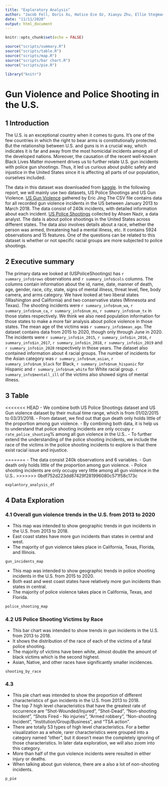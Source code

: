 ```yaml
---
title: "Exploratory Analysis"
author: "Jacob Fell, Doris Xu, Hatice Ece Oz, Xiaoyu Zhu, Ellie Stegman"
date: "11/11/2020"
output: html_document
---
```


```r
knitr::opts_chunk$set(echo = FALSE)

source("scripts/summary.R")
source("scripts/table.R")
source("scripts/map.R")
source("scripts/bar chart.R")
source("scripts/pie.R")

library("knitr")
```

# Gun Violence and Police Shooting in the U.S.

## 1 Introduction
The U.S. is an exceptional country when it comes to guns. It’s one of the few countries in which the right to bear arms is constitutionally protected. But the relationship between U.S. and guns is in a crucial way, which indicates it is far and away from the most homicidal incidents among all of the developed nations. Moreover, the causation of the recent well-known Black Lives Matter movement drives us to further relate U.S. gun incidents with police gun shootings. Thus, it led us curious about public safety and injustice in the United States since it is affecting all parts of our population, ourselves included.

The data in this dataset was downloaded from [kaggle](https://www.kaggle.com/). In the following report, we will mainly use two datasets, US Police Shootings and US Gun Violence. [US Gun Violence](https://www.kaggle.com/ericking310/us-gun-violence) gathered by Eric Jing The CSV file contains data for all recorded gun violence incidents in the US between January 2013 to March 2018. The data consist of 240k incidents, with detailed information about each incident. [US Police Shootings](https://www.kaggle.com/ahsen1330/us-police-shootings) collected by Ahsen Nazir, a data analyst. The data is about police shootings in the United States across different states. The data also involves details about a race, whether the person was armed, threatening had a mental illness, etc. It contains 5924 observations and 15 features. One of the questions can be related to this dataset is whether or not specific racial groups are more subjected to police shootings.


## 2 Executive summary
The primary data we looked at (USPoliceShootings) has `r summary_info$rows` observations and `r summary_info$cols` columns. The columns contain information about the id, name, date, manner of death, age, gender, race, city, state, signs of mental illness, threat level, flee, body camera, and arms category. We have looked at two liberal states (Washington and California) and two conservative states (Minnesota and Texas). The shooting incidents were `r summary_info$num_wa`, `r summary_info$num_ca`, `r summary_info$num_ms`, `r summary_info$num_tx` in those states respectively. We think we also need population information for those states to make a more fair analysis about police violence in those states. The mean age of the victims was `r summary_info$mean_age`. The dataset contains data from 2015 to 2020, though only through June in 2020. The incidents were `r summary_info$in_2015`, `r summary_info$in_2016`, `r summary_info$in_2017`, `r summary_info$in_2018`, `r summary_info$in_2019` and `r summary_info$in_2020` respectively in those years. The dataset also contained information about 4 racial groups.  The number of incidents for the Asian category was `r summary_info$num_asian`, `r summary_info$num_black` for Black, `r summary_info$num_hispanic` for Hispanic and `r summary_info$num_white` for White racial group.  `r summary_info$mentall_ill` of the victims also showed signs of mental illness.


## 3 Table 
<<<<<<< HEAD
- We combine both US Police Shootings dataset and US Gun violence dataset by 
their mutual time range, which is from 01/02/2015 to 03/31/2018.
- From dataset, we find out that gun death only holds little of the proportion
among gun violence.
- By combining both data, it is help us to understand that police shooting
incidents are only occupy `r rate_police_shooting`% among all gun violence in
the U.S..
- To further extend the understanding of the police shooting incidents, we
include the race of the victims in the police shooting incidents to explore is
that there exist racial issue and injustice. 

=======
- The data consist 240k observations and 6 variables.
- Gun death only holds little of the proportion among gun violence.
- Police shooting incidents are only occupy very little among all gun violence in the U.S..
>>>>>>> 0bdf752d223dd87429f281996080c571f58c173c
```r
explantory_analysis_df
```


## 4 Data Exploration 
### 4.1 Overall gun violence trends in the U.S. from 2013 to 2020
- This map was intended to show geographic trends in gun incidents in the U.S. from 2013 to 2018.
- East coast states have more gun incidents than states in central and west.
- The majority of gun violence takes place in California, Texas, Florida, and Illinois.
```r
gun_incidents_map
```
- This map was intended to show geographic trends in police shooting incidents in the U.S. from 2015 to 2020.
- Both east and west coast states have relatively more gun incidents than states in central.
- The majority of police violence takes place in California, Texas, and Florida.
```r
police_shooting_map
```


### 4.2 US Police Shooting Victims by Race
- This bar chart was intended to show trends in gun incidents in the U.S. from 2013 to 2018.
- It shows the distribution of the race of each of the victims of a fatal police shooting.
- The majority of victims have been white, almost double the amount of black victims which is the second highest.
- Asian, Native, and other races have significantly smaller incidences. 
```r
shooting_by_race
```


### 4.3
- This pie chart was intended to show the proportion of different characteristics of gun incidents in the U.S. from 2013 to 2018.
- The top 7 high level characteristics that have the greatest rate of occurrence are "Shot-Wounded/Injured", "Shot-Dead", "Non-shooting Incident", "Shots Fired - No injuries", "Armed robbery", "Non-shooting Incident", "Institution/Group/Business", and "TSA action".
- There are totally 53 types of high level characteristics. For a better visualization as a whole, rarer characteristics were grouped into a category named "other", but it doesn't mean the completely ignoring of those characteristics. In later data exploration, we will also zoom into this category.
- More than half of the gun violence incidents were resulted in either injury or deaths.
- When talking about gun violence, there are a also a lot of non-shooting incidents.
```r
p_pie
```
